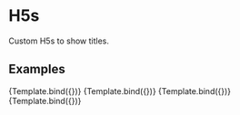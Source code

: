 

<Meta title="Design System/Typography/H5" component={H5} />

# H5s

Custom H5s to show titles.

## Examples


<Canvas>
  <Story
    name="Light mode"
    args={{
      mode: "light",
      text: "Example of an header",
    }}>
    {Template.bind({})}
   </Story>
  <Story
    name="Light mode with bold"
    args={{
      mode: "light",
      bold: true,
      text: "Example of an header with bold",
    }}>
    {Template.bind({})}
   </Story>
  <Story
    name="Dark mode"
    parameters={{backgrounds: { default: 'dark' }}}
    args={{
      mode: "dark",
      text: "Example of an header"
    }}>
    {Template.bind({})}
   </Story>
   <Story
    name="Dark mode with bold"
    parameters={{backgrounds: { default: 'dark' }}}
    args={{
      mode: "dark",
      bold: true,
      text: "Example of an header with bold"
    }}>
    {Template.bind({})}
   </Story>
</Canvas>
